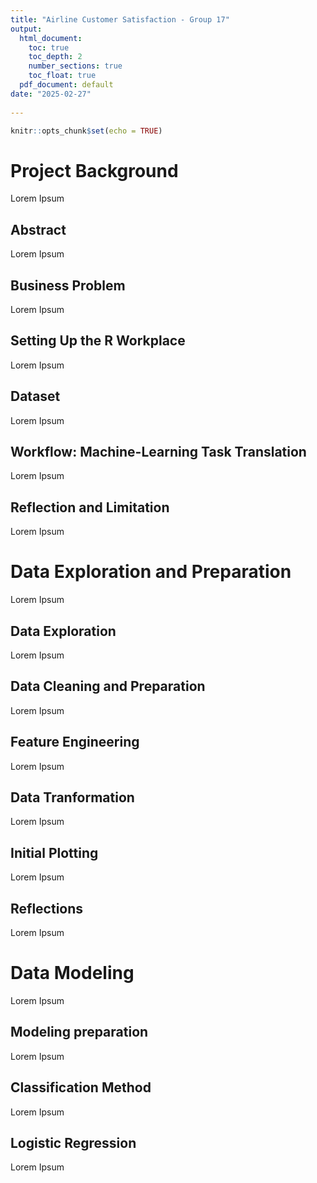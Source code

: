 ---
title: "Airline Customer Satisfaction - Group 17"
output:
  html_document:
    toc: true
    toc_depth: 2
    number_sections: true
    toc_float: true
  pdf_document: default
date: "2025-02-27"
    
---

```{r setup, include=FALSE}
knitr::opts_chunk$set(echo = TRUE)
```

# Project Background <a name="1"></a>

Lorem Ipsum


## Abstract <a name="1.1"></a>

Lorem Ipsum

## Business Problem <a name="1.2"></a>

Lorem Ipsum

## Setting Up the R Workplace <a name="1.3"></a>

Lorem Ipsum

## Dataset <a name="1.4"></a>

Lorem Ipsum

## Workflow: Machine-Learning Task Translation <a name="1.5"></a>

Lorem Ipsum

## Reflection and Limitation <a name="1.6"></a>

Lorem Ipsum

# Data Exploration and Preparation <a name="2"></a>

Lorem Ipsum

## Data Exploration <a name="2.1"></a>

Lorem Ipsum

## Data Cleaning and Preparation <a name="2.2"></a>

Lorem Ipsum

## Feature Engineering <a name="2.3"></a>

Lorem Ipsum

## Data Tranformation <a name="2.4"></a>

Lorem Ipsum

## Initial Plotting <a name="2.5"></a>

Lorem Ipsum

## Reflections <a name="2.6"></a>

Lorem Ipsum

# Data Modeling <a name="3"></a>

Lorem Ipsum

## Modeling preparation <a name="3.1"></a>

Lorem Ipsum

## Classification Method <a name="3.2"></a>

Lorem Ipsum

## Logistic Regression <a name="3.3"></a>

Lorem Ipsum




